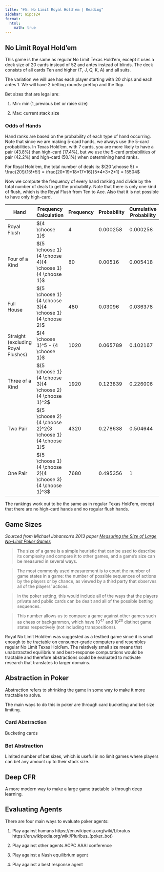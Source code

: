 ```yaml
---
title: "#5: No Limit Royal Hold'em | Reading"
sidebar: aipcs24
format:
  html:
    math: true
---
```

## No Limit Royal Hold'em
This game is the same as regular No Limit Texas Hold'em, except it uses a deck size of 20 cards instead of 52 and antes instead of blinds. The deck consists of all cards Ten and higher (T, J, Q, K, A) and all suits. 

The variation we will use has each player starting with 20 chips and each antes 1. We will have 2 betting rounds: preflop and the flop. 

Bet sizes that are legal are:

1. Min: $\min(1, \text{previous bet or raise size})$

2. Max: $\text{current stack size}$

### Odds of Hands
Hand ranks are based on the probability of each type of hand occurring. Note that since we are making 5-card hands, we always use the 5-card probabilities. In Texas Hold'em, with 7 cards, you are more likely to have a pair (43.8%) than high-card (17.4%), but we use the 5-card probabilities of pair (42.2%) and high-card (50.1%) when determining hand ranks. 

For Royal Hold'em, the total number of deals is: ${20 \choose 5} = \frac{20!}{15!*5!} = \frac{20*19*18*17*16}{5*4*3*2*1} = 15504$

Now we compute the frequency of every hand ranking and divide by the total number of deals to get the probability. Note that there is only one kind of flush, which is the Royal Flush from Ten to Ace. Also that it is not possible to have only high-card. 

| Hand | Frequency Calculation | Frequency | Probability | Cumulative Probability |
|------|-------------------|-----------|-------------|------------------------|
| Royal Flush | ${4 \choose 1}$ | $4$ | $0.000258$ | $0.000258$ |
| Four of a Kind | ${5 \choose 1}{4 \choose 4}{4 \choose 1}{4 \choose 1}$ | $80$ | $0.00516$ | $0.005418$ |
| Full House | ${5 \choose 1}{4 \choose 3}{4 \choose 1}{4 \choose 2}$ | $480$ | $0.03096$ | $0.036378$ |
| Straight (excluding Royal Flushes) | ${4 \choose 1}^5 - {4 \choose 1}$ | $1020$ | $0.065789$ | $0.102167$ |
| Three of a Kind | ${5 \choose 1}{4 \choose 3}{4 \choose 2}{4 \choose 1}^2$ | $1920$ | $0.123839$ | $0.226006$ |
| Two Pair | ${5 \choose 2}{4 \choose 2}^2{3 \choose 1}{4 \choose 1}$ | $4320$ | $0.278638$ | $0.504644$ |
| One Pair | ${5 \choose 1}{4 \choose 2}{4 \choose 3}{4 \choose 1}^3$ | $7680$ | $0.495356$ | $1$ |

The rankings work out to be the same as in regular Texas Hold'em, except that there are no high-card hands and no regular flush hands. 

## Game Sizes
*Sourced from Michael Johanson's 2013 paper [Measuring the Size of Large No-Limit Poker Games](https://poker.cs.ualberta.ca/publications/2013-techreport-nl-size.pdf)*

> The size of a game is a simple heuristic that can be used to describe its complexity and compare it to other games, and a game’s size can be measured in several ways.

> The most commonly used measurement is to count the number
of game states in a game: the number of possible sequences of actions by the players or by chance, as viewed by a third party that observes all of the players’ actions. 

> In the poker setting, this would include all of the ways that the players private and public cards can be dealt and all of the possible betting sequences.

> This number allows us to compare a game against other games such as chess or backgammon, which have $10^{47}$ and $10^{20}$ distinct game states respectively (not including transpositions).

Royal No Limit Hold'em was suggested as a testbed game since it is small enough to be tractable on consumer-grade computers and resembles regular No Limit Texas Hold'em. The relatively small size means that unabstracted equilibrium and best-response computations would be tractable and therefore abstractions could be evaluated to motivate research that translates to larger domains. 

## Abstraction in Poker
Abstraction refers to shrinking the game in some way to make it more tractable to solve. 

The main ways to do this in poker are through card bucketing and bet size limiting. 

### Card Abstraction
Bucketing cards

### Bet Abstraction
Limited number of bet sizes, which is useful in no limit games where players can bet any amount up to their stack size. 

## Deep CFR
A more modern way to make a large game tractable is through deep learning. 

## Evaluating Agents
There are four main ways to evaluate poker agents: 

1. Play against humans
https://en.wikipedia.org/wiki/Libratus
https://en.wikipedia.org/wiki/Pluribus_(poker_bot) 

2. Play against other agents
ACPC AAAI conference

3. Play against a Nash equilibrium agent

4. Play against a best response agent  